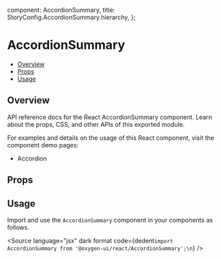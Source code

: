 
  component: AccordionSummary,
  title: StoryConfig.AccordionSummary.hierarchy,
};

<Meta title={meta.title} component={meta.component} />


# AccordionSummary

- [Overview](#overview)
- [Props](#props)
- [Usage](#usage)

## Overview

API reference docs for the React AccordionSummary component. Learn about the props, CSS, and other APIs of this exported module.

For examples and details on the usage of this React component, visit the component demo pages:

- <LinkTo kind="?path=/docs/surfaces-accordion--overview">Accordion</LinkTo>

## Props

<ArgsTable />

## Usage

Import and use the `AccordionSummary` component in your components as follows.

<Source
  language="jsx"
  dark
  format
  code={dedent`import AccordionSummary from '@oxygen-ui/react/AccordionSummary';\n`}
/>
